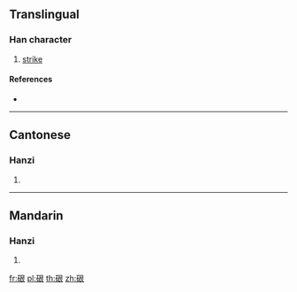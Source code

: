 {{character info/new}}
==Translingual==

===Han character===
{{Han char|rn=112|rad=石|as=06|sn=11|four=17632|canj=MRAV}}

# [[strike]]

====References====
* {{Han ref|kx=0830.040|dkj=24173|dj=1245.070|hdz=42431.070|uh=784D|ud=30797|bh=D6B6|bd=54966}}

----

==Cantonese==

===Hanzi===
{{yue-hanzi|jyut=|y=gan1}}

# {{defn|lang=yue|sort=石06}}

----

==Mandarin==

===Hanzi===
{{cmn-hanzi|pin=[[kèn]] ([[ken4]]), [[kēng]] ([[keng1]]), [[yán]] ([[yan2]])|wg=k'en<sup>4</sup>, k'eng<sup>1</sup>, yen<sup>2</sup>}}

# {{defn|lang=cmn|sort=石06}}

[[fr:硍]]
[[pl:硍]]
[[th:硍]]
[[zh:硍]]